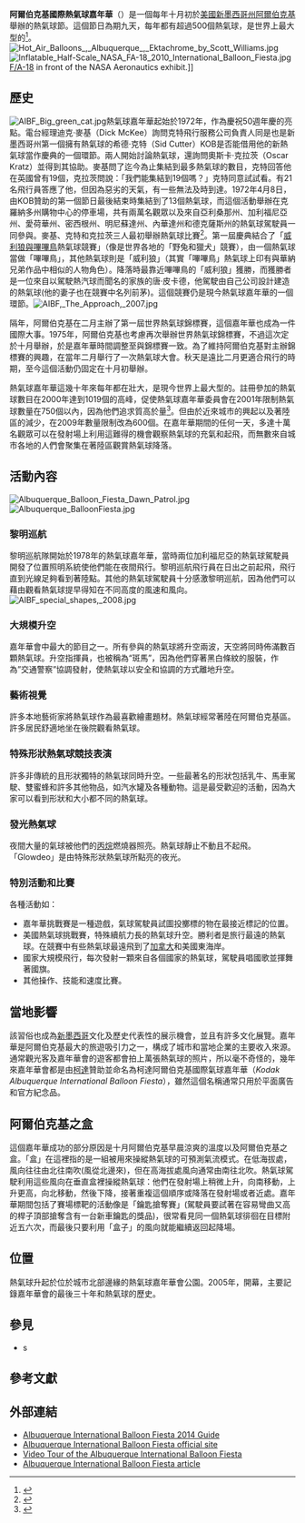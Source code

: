 {{inappropriate tone|time=2017-05-13T23:27:08+00:00}}
'''阿爾伯克基國際熱氣球嘉年華'''（{{Lang|en|Albuquerque International Balloon Fiesta}}）是一個每年十月初於[[美國|美國]][[新墨西哥州|新墨西哥州]][[阿布奎基_(新墨西哥州)|阿爾伯克基]]舉辦的熱氣球節。這個節日為期九天，每年都有超過500個熱氣球，是世界上最大型的{{tsl|en|hot air balloon festival|熱氣球節|}}<ref>{{cite news | url=http://travel.nytimes.com/2007/07/20/travel/escapes/20Ahead.html | work=The New York Times | first=Chris | last=Dixon | title=Up, Up and Gently Away | date=July 20, 2007 | accessdate=2017-02-01 | archive-date=2012-06-24 | archive-url=https://web.archive.org/web/20120624190811/http://travel.nytimes.com/2007/07/20/travel/escapes/20Ahead.html | dead-url=no }}</ref>。{{Coord|35|11|46|N|106|35|51|W|region:US-NM_type:landmark|display=title}}
[[Image:Hot_Air_Balloons_,_Albuquerque_,_Ektachrome_by_Scott_Williams.jpg|thumb]]
[[Image:Inflatable_Half-Scale_NASA_FA-18_2010_International_Balloon_Fiesta.jpg|thumb]] [[F/A-18黃蜂式戰鬥攻擊機|F/A-18]] in front of the NASA Aeronautics exhibit.]]

== 歷史 ==
[[Image:AIBF_Big_green_cat.jpg|thumb]]熱氣球嘉年華起始於1972年，作為慶祝{{tsl|en|KKOB (AM)|770 KOB Radio|}}50週年慶的亮點。電台經理迪克·麥基（Dick McKee）詢問克特飛行服務公司負責人同是也是新墨西哥州第一個擁有熱氣球的希德·克特（Sid Cutter）KOB是否能借用他的新熱氣球當作慶典的一個環節。兩人開始討論熱氣球，還詢問奧斯卡·克拉茨（Oscar Kratz）並得到其協助。麥基問了迄今為止集結到最多熱氣球的數目，克特回答他在英國曾有19個，克拉茨問說：「我們能集結到19個嗎？」克特同意試試看。有21名飛行員答應了他，但因為惡劣的天氣，有一些無法及時到達。1972年4月8日，由KOB贊助的第一個節日最後結束時集結到了13個熱氣球，而這個活動舉辦在克羅納多州購物中心的停車場，共有兩萬名觀眾以及來自亞利桑那州、加利福尼亞州、愛荷華州、密西根州、明尼蘇達州、內華達州和德克薩斯州的熱氣球駕駛員一同參與。麥基、克特和克拉茨三人最初舉辦熱氣球比賽<ref>{{Cite web |url=http://www.destination360.com/north-america/us/new-mexico/albuquerque-balloon-festival.php |title=Albuquerque International Balloon Fiesta, Albuquerque Hot Air Balloon Rides, Albuquerque Balloon F<!-- Bot generated title --> |access-date=2017-02-01 |archive-date=2009-04-18 |archive-url=https://web.archive.org/web/20090418021050/http://www.destination360.com/north-america/us/new-mexico/albuquerque-balloon-festival.php |dead-url=no }}</ref>。第一屆慶典結合了「[[威利狼與嗶嗶鳥|威利狼與嗶嗶鳥]]熱氣球競賽」（像是世界各地的「野兔和獵犬」競賽），由一個熱氣球當做「嗶嗶鳥」，其他熱氣球則是「威利狼」（其實「嗶嗶鳥」熱氣球上印有與華納兄弟作品中相似的人物角色）。降落時最靠近嗶嗶鳥的「威利狼」獲勝，而獲勝者是一位來自以駕駛熱汽球而聞名的家族的唐·皮卡德，他駕駛由自己公司設計建造的熱氣球(他的妻子也在競賽中名列前茅)。這個競賽仍是現今熱氣球嘉年華的一個環節。[[Image:AIBF,_The_Approach,_2007.jpg|thumb]]

隔年，阿爾伯克基在二月主辦了第一屆世界熱氣球錦標賽，這個嘉年華也成為一件國際大事。1975年，阿爾伯克基也考慮再次舉辦世界熱氣球錦標賽，不過這次定於十月舉辦，於是嘉年華時間調整至與錦標賽一致。為了維持阿爾伯克基對主辦錦標賽的興趣，在當年二月舉行了一次熱氣球大會。秋天是遠比二月更適合飛行的時期，至今這個活動仍固定在十月初舉辦。

熱氣球嘉年華這幾十年來每年都在壯大，是現今世界上最大型的{{tsl|en|Hot air balloon festivals|熱氣球大會|}}。註冊參加的熱氣球數目在2000年達到1019個的高峰，促使熱氣球嘉年華委員會在2001年限制熱氣球數量在750個以內，因為他們追求質高於量<ref>{{cite web| url         =http://airsports.fai.org/dec2000/dec2000air.html| title         =2001 Balloon Fissta to Launch an Estimated 750 Balloons| date         =December 2000| work         =| publisher         =Air Sports International| location         =| doi         =| archiveurl         =https://web.archive.org/web/20100109062700/http://airsports.fai.org/dec2000/dec2000air.html| archivedate         =2010-01-09| accessdate         =2010-11-04| quote         =| ref         =| postscript         =| deadurl         =yes}}</ref>。但由於近來城市的興起以及著陸區的減少，在2009年數量限制改為600個。在嘉年華期間的任何一天，多達十萬名觀眾可以在發射場上利用這難得的機會觀察熱氣球的充氣和起飛，而無數來自城市各地的人們會聚集在著陸區觀賞熱氣球降落。

== 活動內容 ==
[[Image:Albuquerque_Balloon_Fiesta_Dawn_Patrol.jpg|thumb]]
[[Image:Albuquerque_BalloonFiesta.jpg|thumb]]

=== 黎明巡航 ===
黎明巡航隊開始於1978年的熱氣球嘉年華，當時兩位加利福尼亞的熱氣球駕駛員開發了位置照明系統使他們能在夜間飛行。黎明巡航飛行員在日出之前起飛，飛行直到光線足夠看到著陸點。其他的熱氣球駕駛員十分感激黎明巡航，因為他們可以藉由觀看熱氣球提早得知在不同高度的風速和風向。[[Image:AIBF_special_shapes,_2008.jpg|thumb]]

=== 大規模升空 ===
嘉年華會中最大的節目之一。所有參與的熱氣球將升空兩波，天空將同時佈滿數百顆熱氣球。升空指揮員，也被稱為“斑馬”，因為他們穿著黑白條紋的服裝，作為”交通警察”協調發射，使熱氣球以安全和協調的方式離地升空。

=== 藝術視覺 ===
許多本地藝術家將熱氣球作為最喜歡繪畫題材。熱氣球經常著陸在阿爾伯克基區。許多居民舒適地坐在後院觀看熱氣球。

=== 特殊形狀熱氣球競技表演 ===
許多非傳統的且形狀獨特的熱氣球同時升空。一些最著名的形狀包括乳牛、馬車駕駛、雙蜜蜂和許多其他物品，如汽水罐及各種動物。這是最受歡迎的活動，因為大家可以看到形狀和大小都不同的熱氣球。

=== 發光熱氣球 ===
夜間大量的氣球被他們的[[丙烷|丙烷]]燃燒器照亮。熱氣球靜止不動且不起飛。「Glowdeo」是由特殊形狀熱氣球所點亮的夜光。

=== 特別活動和比賽 ===
各種活動如：

*嘉年華挑戰賽是一種遊戲，氣球駕駛員試圖投擲標的物在最接近標記的位置。
*美國熱氣球挑戰賽，特殊續航力長的熱氣球升空。勝利者是旅行最遠的熱氣球。在競賽中有些熱氣球最遠飛到了[[加拿大|加拿大]]和美國東海岸。
*國家大規模飛行，每次發射一顆來自各個國家的熱氣球，駕駛員唱國歌並揮舞著國旗。
*其他操作、技能和速度比賽。

==  當地影響 ==
該習俗也成為[[新墨西哥州|新墨西哥]]文化及歷史代表性的展示機會，並且有許多文化展覽。嘉年華是阿爾伯克基最大的旅遊吸引力之一，構成了城市和當地企業的主要收入來源。通常觀光客及嘉年華會的遊客都會拍上萬張熱氣球的照片，所以毫不奇怪的，幾年來嘉年華會都是由[[伊士曼柯达公司|柯達]]贊助並命名為柯達阿爾伯克基國際氣球嘉年華（''Kodak Albuquerque International Balloon Fiesta''），雖然這個名稱通常只用於平面廣告和官方紀念品。

==  阿爾伯克基之盒 ==
這個嘉年華成功的部分原因是十月阿爾伯克基早晨涼爽的溫度以及阿爾伯克基之盒。「盒」在這裡指的是一組被用來操縱熱氣球的可預測氣流模式。在低海拔處，風向往往由北往南吹(風從北邊來)，但在高海拔處風向通常由南往北吹。熱氣球駕駛利用這些風向在垂直盒裡操縱熱氣球：他們在發射場上稍微上升，向南移動，上升更高，向北移動，然後下降，接著重複這個順序或降落在發射場或者近處。嘉年華期間包括了賽場標靶的活動像是「鑰匙搶奪賽」(駕駛員要試著在容易彎曲又高的桿子頂部搶奪含有一台新車鑰匙的獎品)，很常看見同一個熱氣球徘徊在目標附近五六次，而最後只要利用「盒子」的風向就能繼續返回起降場。

==  位置 ==
熱氣球升起於位於城市北部邊緣的熱氣球嘉年華會公園。2005年，{{tsl|en|Anderson-Abruzzo Albuquerque International Balloon Museum|安德森 - 阿布魯佐阿爾伯克基國際熱氣球博物館|}}開幕，主要記錄嘉年華會的最後三十年和熱氣球的歷史。

==參見==
* {{tsl|en|Hot air balloon festival||Hot air balloon festival}}s

== 參考文獻 ==
{{reflist}}

== 外部連結 ==
{{commons category|Albuquerque International Balloon Fiesta}}
* [https://web.archive.org/web/20141003003405/http://www.albuquerqueballoonfiesta2014.org/albuquerque-international-balloon-fiesta-2014/ Albuquerque International Balloon Fiesta 2014 Guide]
* [https://web.archive.org/web/20070912221320/http://www.balloonfiesta.com/ Albuquerque International Balloon Fiesta official site]
* [http://www.virtualalbuquerque.com/VirtualABQ/BalloonFiesta/ Video Tour of the Albuquerque International Balloon Fiesta] {{Wayback|url=http://www.virtualalbuquerque.com/VirtualABQ/BalloonFiesta/ |date=20210505011359 }}
* [https://web.archive.org/web/20070927132912/http://www.offbeatnewmexico.com/albuquerque-balloon-fiesta.html  Albuquerque International Balloon Fiesta article]

{{tsl|en|Category:Hot air balloon festivals||Category:Hot air balloon festivals}}
{{tsl|en|Category:Culture of Albuquerque, New Mexico||Category:Culture of Albuquerque, New Mexico}}
{{tsl|en|Category:Tourist attractions in Albuquerque, New Mexico||Category:Tourist attractions in Albuquerque, New Mexico}}
{{tsl|en|Category:Recurring events established in 1972||Category:Recurring events established in 1972}}
{{tsl|en|Category:Festivals in New Mexico||Category:Festivals in New Mexico}}
{{tsl|en|Category:Sports festivals in the United States||Category:Sports festivals in the United States}}